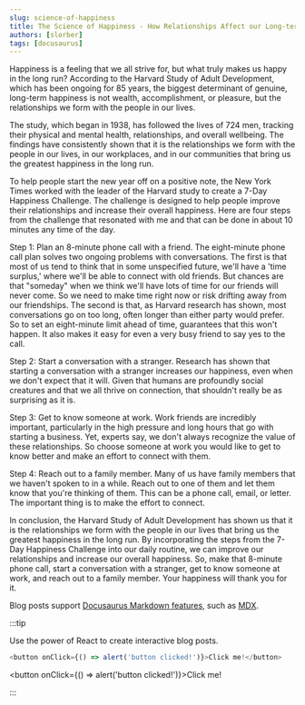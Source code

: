 ```yaml
---
slug: science-of-happiness
title: The Science of Happiness - How Relationships Affect our Long-term Wellbeing
authors: [slorber]
tags: [docusaurus]
---
```

Happiness is a feeling that we all strive for, but what truly makes us happy in the long run? According to the Harvard Study of Adult Development, which has been ongoing for 85 years, the biggest determinant of genuine, long-term happiness is not wealth, accomplishment, or pleasure, but the relationships we form with the people in our lives.

The study, which began in 1938, has followed the lives of 724 men, tracking their physical and mental health, relationships, and overall wellbeing. The findings have consistently shown that it is the relationships we form with the people in our lives, in our workplaces, and in our communities that bring us the greatest happiness in the long run.

To help people start the new year off on a positive note, the New York Times worked with the leader of the Harvard study to create a 7-Day Happiness Challenge. The challenge is designed to help people improve their relationships and increase their overall happiness. Here are four steps from the challenge that resonated with me and that can be done in about 10 minutes any time of the day.

Step 1: Plan an 8-minute phone call with a friend. The eight-minute phone call plan solves two ongoing problems with conversations. The first is that most of us tend to think that in some unspecified future, we'll have a 'time surplus,' where we'll be able to connect with old friends. But chances are that "someday" when we think we'll have lots of time for our friends will never come. So we need to make time right now or risk drifting away from our friendships. The second is that, as Harvard research has shown, most conversations go on too long, often longer than either party would prefer. So to set an eight-minute limit ahead of time, guarantees that this won't happen. It also makes it easy for even a very busy friend to say yes to the call.

Step 2: Start a conversation with a stranger. Research has shown that starting a conversation with a stranger increases our happiness, even when we don't expect that it will. Given that humans are profoundly social creatures and that we all thrive on connection, that shouldn't really be as surprising as it is.

Step 3: Get to know someone at work. Work friends are incredibly important, particularly in the high pressure and long hours that go with starting a business. Yet, experts say, we don't always recognize the value of these relationships. So choose someone at work you would like to get to know better and make an effort to connect with them.

Step 4: Reach out to a family member. Many of us have family members that we haven't spoken to in a while. Reach out to one of them and let them know that you're thinking of them. This can be a phone call, email, or letter. The important thing is to make the effort to connect.

In conclusion, the Harvard Study of Adult Development has shown us that it is the relationships we form with the people in our lives that bring us the greatest happiness in the long run. By incorporating the steps from the 7-Day Happiness Challenge into our daily routine, we can improve our relationships and increase our overall happiness. So, make that 8-minute phone call, start a conversation with a stranger, get to know someone at work, and reach out to a family member. Your happiness will thank you for it.







Blog posts support [Docusaurus Markdown features](https://docusaurus.io/docs/markdown-features), such as [MDX](https://mdxjs.com/).

:::tip

Use the power of React to create interactive blog posts.

```js
<button onClick={() => alert('button clicked!')}>Click me!</button>
```

<button onClick={() => alert('button clicked!')}>Click me!</button>

:::
